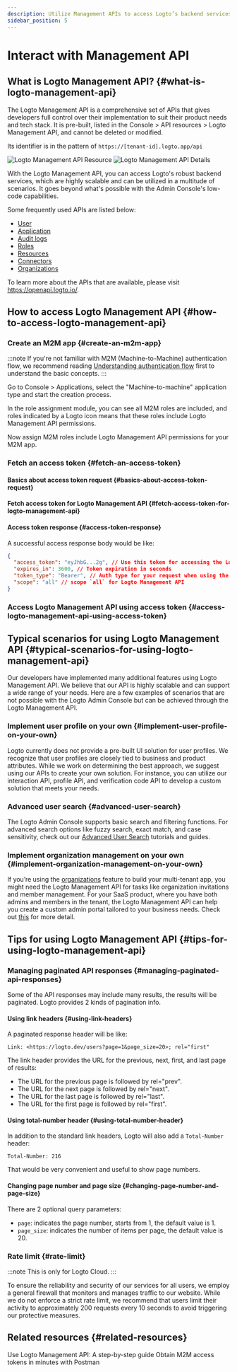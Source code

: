 ```yaml
---
description: Utilize Management APIs to access Logto’s backend services, scaling your CIAM system with user management, account settings, identity verification, and multi-tenant architecture.
sidebar_position: 5
---
```




# Interact with Management API

## What is Logto Management API? \{#what-is-logto-management-api}

The Logto Management API is a comprehensive set of APIs that gives developers full control over their implementation to suit their product needs and tech stack. It is pre-built, listed in the <CloudLink to="/api-resources">Console > API resources > Logto Management API</CloudLink>, and cannot be deleted or modified.

Its identifier is in the pattern of `https://[tenant-id].logto.app/api`

<img alt="Logto Management API Resource" src={logtoManagementApiResourceSrc} />

<img alt="Logto Management API Details" src={logtoManagementApiDetailsSrc} />

With the Logto Management API, you can access Logto's robust backend services, which are highly scalable and can be utilized in a multitude of scenarios. It goes beyond what's possible with the Admin Console's low-code capabilities.

Some frequently used APIs are listed below:

- [User](https://openapi.logto.io/operation/operation-getuser)
- [Application](https://openapi.logto.io/operation/operation-listapplications)
- [Audit logs](https://openapi.logto.io/operation/operation-listlogs)
- [Roles](https://openapi.logto.io/operation/operation-listroles)
- [Resources](https://openapi.logto.io/operation/operation-listresources)
- [Connectors](https://openapi.logto.io/operation/operation-listconnectors)
- [Organizations](https://openapi.logto.io/operation/operation-listorganizations)

To learn more about the APIs that are available, please visit https://openapi.logto.io/.

## How to access Logto Management API \{#how-to-access-logto-management-api}

### Create an M2M app \{#create-an-m2m-app}

:::note
If you're not familiar with M2M (Machine-to-Machine) authentication flow, we recommend reading [Understanding authentication flow](/integrate-logto/integrate-logto-into-your-application/understand-authentication-flow/#machine-to-machine-authentication-flow) first to understand the basic concepts.
:::

Go to <CloudLink to="/applications">Console > Applications</CloudLink>, select the "Machine-to-machine" application type and start the creation process.

<M2mRoleAssignment />

In the role assignment module, you can see all M2M roles are included, and roles indicated by a Logto icon means that these roles include Logto Management API permissions.

Now assign M2M roles include Logto Management API permissions for your M2M app.

### Fetch an access token \{#fetch-an-access-token}

#### Basics about access token request \{#basics-about-access-token-request}

<BasicsAboutAccessTokenRequest />

#### Fetch access token for Logto Management API \{#fetch-access-token-for-logto-management-api}

<FetchAccessTokenForLogtoManagementApi />

#### Access token response \{#access-token-response}

A successful access response body would be like:

```json
{
  "access_token": "eyJhbG...2g", // Use this token for accessing the Logto Management API
  "expires_in": 3600, // Token expiration in seconds
  "token_type": "Bearer", // Auth type for your request when using the access token
  "scope": "all" // scope `all` for Logto Management API
}
```

<M2mAccessTokenNote />

### Access Logto Management API using access token \{#access-logto-management-api-using-access-token}

<AccessTokenUsage />

<AccessLogtoManagementApiUsingAccessToken />

## Typical scenarios for using Logto Management API \{#typical-scenarios-for-using-logto-management-api}

Our developers have implemented many additional features using Logto Management API. We believe that our API is highly scalable and can support a wide range of your needs. Here are a few examples of scenarios that are not possible with the Logto Admin Console but can be achieved through the Logto Management API.

### Implement user profile on your own \{#implement-user-profile-on-your-own}

Logto currently does not provide a pre-built UI solution for user profiles. We recognize that user profiles are closely tied to business and product attributes. While we work on determining the best approach, we suggest using our APIs to create your own solution. For instance, you can utilize our interaction API, profile API, and verification code API to develop a custom solution that meets your needs.

### Advanced user search \{#advanced-user-search}

The Logto Admin Console supports basic search and filtering functions. For advanced search options like fuzzy search, exact match, and case sensitivity, check out our [Advanced User Search](/user-management/advanced-user-search) tutorials and guides.

### Implement organization management on your own \{#implement-organization-management-on-your-own}

If you’re using the [organizations](/organizations) feature to build your multi-tenant app, you might need the Logto Management API for tasks like organization invitations and member management. For your SaaS product, where you have both admins and members in the tenant, the Logto Management API can help you create a custom admin portal tailored to your business needs. Check out [this](/end-user-flows/organization-experience/) for more detail.

## Tips for using Logto Management API \{#tips-for-using-logto-management-api}

### Managing paginated API responses \{#managing-paginated-api-responses}

Some of the API responses may include many results, the results will be paginated. Logto provides 2 kinds of pagination info.

#### Using link headers \{#using-link-headers}

A paginated response header will be like:

```
Link: <https://logto.dev/users?page=1&page_size=20>; rel="first"
```

The link header provides the URL for the previous, next, first, and last page of results:

- The URL for the previous page is followed by rel="prev".
- The URL for the next page is followed by rel="next".
- The URL for the last page is followed by rel="last".
- The URL for the first page is followed by rel="first".

#### Using total-number header \{#using-total-number-header}

In addition to the standard link headers, Logto will also add a `Total-Number` header:

```
Total-Number: 216
```

That would be very convenient and useful to show page numbers.

#### Changing page number and page size \{#changing-page-number-and-page-size}

There are 2 optional query parameters:

- `page`: indicates the page number, starts from 1, the default value is 1.
- `page_size`: indicates the number of items per page, the default value is 20.

### Rate limit \{#rate-limit}

:::note
This is only for Logto Cloud.
:::

To ensure the reliability and security of our services for all users, we employ a general firewall that monitors and manages traffic to our website. While we do not enforce a strict rate limit, we recommend that users limit their activity to approximately 200 requests every 10 seconds to avoid triggering our protective measures.

## Related resources \{#related-resources}

<Url href="https://blog.logto.io/management-api">
  Use Logto Management API: A step-by-step guide
</Url>

<Url href="https://blog.logto.io/use-postman-to-obtain-m2m-access-token">
  Obtain M2M access tokens in minutes with Postman
</Url>
